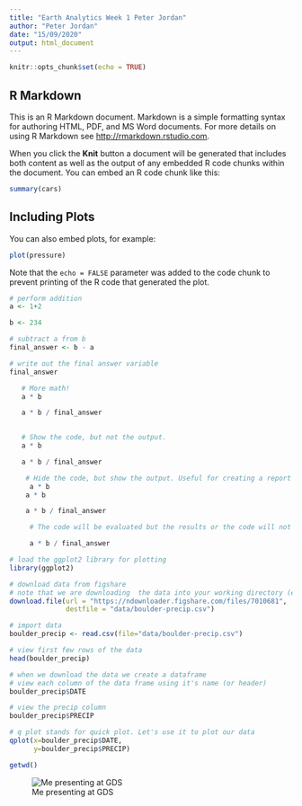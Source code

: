 ```yaml
---
title: "Earth Analytics Week 1 Peter Jordan"
author: "Peter Jordan"
date: "15/09/2020"
output: html_document
---
```


```r
knitr::opts_chunk$set(echo = TRUE)
```

## R Markdown

This is an R Markdown document. Markdown is a simple formatting syntax for authoring HTML, PDF, and MS Word documents. For more details on using R Markdown see <http://rmarkdown.rstudio.com>.

When you click the **Knit** button a document will be generated that includes both content as well as the output of any embedded R code chunks within the document. You can embed an R code chunk like this:

```r
summary(cars)
```

## Including Plots

You can also embed plots, for example:

```r
plot(pressure)
```

Note that the `echo = FALSE` parameter was added to the code chunk to prevent printing of the R code that generated the plot.

```r
# perform addition
a <- 1+2

b <- 234

# subtract a from b
final_answer <- b - a

# write out the final answer variable
final_answer

```
```r

   # More math!
   a * b

   a * b / final_answer
   
```  
```r

   # Show the code, but not the output.
   a * b

   a * b / final_answer

```
 
```r

    # Hide the code, but show the output. Useful for creating a report with plots where you have a lot of code generating those plots.
     a * b
    a * b

    a * b / final_answer
```

```r

     # The code will be evaluated but the results or the code will not be rendered on the output document.

     a * b / final_answer

```

```r
# load the ggplot2 library for plotting
library(ggplot2)

# download data from figshare
# note that we are downloading  the data into your working directory (earth-analytics)
download.file(url = "https://ndownloader.figshare.com/files/7010681",
              destfile = "data/boulder-precip.csv")

# import data
boulder_precip <- read.csv(file="data/boulder-precip.csv")

# view first few rows of the data
head(boulder_precip)

# when we download the data we create a dataframe
# view each column of the data frame using it's name (or header)
boulder_precip$DATE

# view the precip column
boulder_precip$PRECIP

# q plot stands for quick plot. Let's use it to plot our data
qplot(x=boulder_precip$DATE,
      y=boulder_precip$PRECIP)

```
```r
getwd()
```

![Me presenting at GDS](images/IMG_2503copy.jpg)

